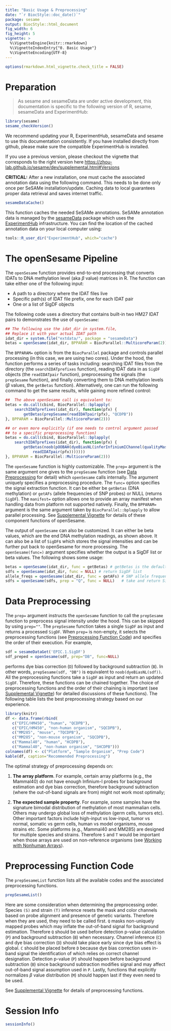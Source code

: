 ```yaml
---
title: "Basic Usage & Preprocessing"
date: "`r BiocStyle::doc_date()`"
package: sesame
output: BiocStyle::html_document
fig_width: 6
fig_height: 5
vignette: >
  %\VignetteEngine{knitr::rmarkdown}
  %\VignetteIndexEntry{"0. Basic Usage"}
  %\VignetteEncoding{UTF-8}
---
```


```r
options(rmarkdown.html_vignette.check_title = FALSE)
```

# Preparation

> As sesame and sesameData are under active development, this documentation is
  specific to the following version of R, sesame, sesameData and ExperimentHub:

```r
library(sesame)
sesame_checkVersion()
```

We recommend updating your R, ExperimentHub, sesameData and sesame to use this
documentation consistently. If you have installed directly from github, please
make sure the compatible ExperimentHub is installed.

If you use a previous version, please checkout the vignette that corresponds to
the right version here
[https://zhou-lab.github.io/sesame/dev/supplemental.html#Versions](https://zhou-lab.github.io/sesame/dev/supplemental.html#Versions)

**CRITICAL:** After a new installation, one must cache the associated
annotation data using the following command. This needs to be done only once
per SeSAMe installation/update. Caching data to local guarantees proper data
retrieval and saves internet traffic.

```r
sesameDataCache()
```

This function caches the needed SeSAMe annotations.
SeSAMe annotation data is managed by the
[sesameData](https://tinyurl.com/58ny3rrt) package which uses the
[ExperimentHub](https://tinyurl.com/2p873tez) infrastructure.  You can find the
location of the cached annotation data on your local computer using:

```r
tools::R_user_dir("ExperimentHub", which="cache")
```

# The openSesame Pipeline

The `openSesame` function provides end-to-end processing that converts IDATs to
DNA methylation level (aka $\beta$ value) matrices in R. The function can take
either one of the following input:

- A path to a directory where the IDAT files live
- Specific path(s) of IDAT file prefix, one for each IDAT pair
- One or a list of SigDF objects

The following code uses a directory that contains built-in two HM27 IDAT pairs
to demonstrates the use of `openSesame`:

```r
## The following use the idat_dir in system.file,
## Replace it with your actual IDAT path
idat_dir = system.file("extdata/", package = "sesameData")
betas = openSesame(idat_dir, BPPARAM = BiocParallel::MulticoreParam(2))
```

The `BPPARAM=` option is from the `BiocParallel` package and controls parallel
processing (in this case, we are using two cores). Under the hood, the function
performs a series of tasks including: searching IDAT files from the directory
(the `searchIDATprefixes` function), reading IDAT data in as `SigDF` objects
(the `readIDATpair` function), preprocessing the signals (the `prepSesame`
function), and finally converting them to DNA methylation levels ($\beta$
values, the `getBetas` function). Alternatively, one can run the following
command to get the same results, while gaining more refined control:

```r
##  The above openSesame call is equivalent to:
betas = do.call(cbind, BiocParallel::bplapply(
    searchIDATprefixes(idat_dir), function(pfx) {
        getBetas(prepSesame(readIDATpair(pfx), "QCDPB"))
}, BPPARAM = BiocParallel::MulticoreParam(2)))

## or even more explicitly (if one needs to control argument passed
## to a specific preprocessing function)
betas = do.call(cbind, BiocParallel::bplapply(
    searchIDATprefixes(idat_dir), function(pfx) {
        getBetas(noob(pOOBAH(dyeBiasNL(inferInfiniumIChannel(qualityMask(
            readIDATpair(pfx)))))))
}, BPPARAM = BiocParallel::MulticoreParam(2)))
```

The `openSesame` function is highly customizable. The `prep=` argument is the
same argument one gives to the `prepSesame` function (see [Data Preprocessing]
for detail) which `openSesame` calls internally. The argument uniquely
specifies a preprocessing procedure. The `func=` option specifies the signal
extraction function. It can be either be `getBetas` (DNA methylation) or
`getAFs` (allele frequencies of SNP probes) or NULL (returns `SigDF`). The
`manifest=` option allows one to provide an array manifest when handling data
from platform not supported natively. Finally, the `BPPARAM=` argument is the
same argument taken by `BiocParallel::bplapply` to allow parallel processing.
See [Supplemental
Vignette](https://zhou-lab.github.io/sesame/v1.16/supplemental.html#openSesame)
for details of these component functions of openSesame.

The output of `openSesame` can also be customized. It can either be beta
values, which are the end DNA methylation readings, as shown above. It can also
be a list of `SigDF`s which stores the signal intensities and can be further
put back to openSesame for more processing. The `openSesame(func=)` argument
specifies whether the output is a SigDF list or beta values. The following
shows some usage:

```r
betas = openSesame(idat_dir, func = getBetas) # getBetas is the default
sdfs = openSesame(idat_dir, func = NULL) # return SigDF list
allele_freqs = openSesame(idat_dir, func = getAFs) # SNP allele frequencies
sdfs = openSesame(sdfs, prep = "Q", func = NULL)   # take and return SigDFs
```

# Data Preprocessing {#dataprep}

The `prep=` argument instructs the `openSesame` function to call the
`prepSesame` function to preprocess signal intensity under the hood. This can
be skipped by using `prep=""`. The `prepSesame` function takes a single `SigDF`
as input and returns a processed `SigDF`. When `prep=` is non-empty, it selects
the preprocessing functions (see [Preprocessing Function Code](#prep)) and
specifies the order of their execution. For example,

```r
sdf = sesameDataGet('EPIC.1.SigDF')
sdf_preped = openSesame(sdf, prep="DB", func=NULL)
```

performs dye bias correction (`D`) followed by background subtraction (`B`). In
other words, `prepSesame(sdf, "DB")` is equivalent to
`noob(dyeBiasNL(sdf))`. All the preprocessing functions take a `SigDF` as input
and return an updated `SigDF`. Therefore, these functions can be chained
together. The choice of preprocessing functions and the order of their chaining
is important (see [Supplemental
Vignette](https://zhou-lab.github.io/sesame/v1.16/supplemental.html#prepfuns))
for detailed discussions of these functions). The following table lists the
best preprocessing strategy based on our experience.

```r
library(knitr)
df <- data.frame(rbind(
   c("EPIC/HM450", "human", "QCDPB"),
   c("EPIC/HM450", "non-human organism", "SQCDPB"),
   c("MM285", "mouse", "TQCDPB"),
   c("MM285", "non-mouse organism", "SQCDPB"),
   c("Mammal40", "human", "HCDPB"),
   c("Mammal40", "non-human organism", "SHCDPB")))
colnames(df) <- c("Platform", "Sample Organism", "Prep Code")
kable(df, caption="Recommended Preprocessing")
```

The optimal strategy of preprocessing depends on:

1) **The array platform**. For example, certain array platforms (e.g., the
Mammal40) do not have enough Infinium-I probes for background estimation and
dye bias correction, therefore background subtraction (where the out-of-band
signals are from) might not work most optimally;

2) **The expected sample property**. For example, some samples have the
signature bimodal distribution of methylation of most mammalian cells. Others
may undergo global loss of methylation (germ cells, tumors etc). Other
important factors include high-input vs low-input, tumor vs normal, somatic vs
germ cells, human vs model organisms, mouse strains etc. Some platforms (e.g.,
Mammal40 and MM285) are designed for multiple species and strains. Therefore
`S` and `T` would be important when those arrays are used on non-reference
organisms (see [Working with Nonhuman Arrays](nonhuman.html)).

# Preprocessing Function Code {#prep}

The `prepSesameList` function lists all the available codes and the associated
preprocessing functions.

```r
prepSesameList()
```

Here are some consideration when determining the preprocessing order. Species
`(S)` and strain `(T)` inference resets the mask and color channels based on
probe alignment and presence of genetic variants. Therefore when they are used,
they need to be called first. `Q` masks non-uniquely mapped probes which may
inflate the out-of-band signal for background estimation. Therefore `Q` should
be used before detection p-value calculation (`P`) and background subtraction
(`B`) when necessary. Channel inference (`C`) and dye bias correction (`D`)
should take place early since dye bias effect is global. `C` should be placed
before `D` because dye bias correction uses in-band signal the identification
of which relies on correct channel designation. Detection p-value (`P`) should
happen before background subtraction (`B`) since background subtraction
modifies signal and may affect out-of-band signal assumption used in
`P`. Lastly, functions that explicitly normalizes $\beta$ value distribution
(`M`) should happen last if they even need to be used.

See [Supplemental
Vignette](https://zhou-lab.github.io/sesame/v1.16/supplemental.html#prepfuns)
for details of preprocessing functions.

# Session Info

```r
sessionInfo()
```

